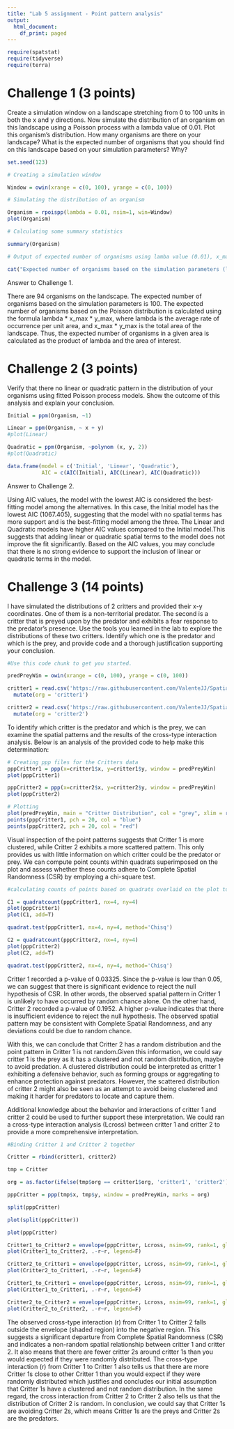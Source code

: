 ---
title: "Lab 5 assignment - Point pattern analysis"
output:
  html_document:
    df_print: paged
---

```{r}
require(spatstat)
require(tidyverse)
require(terra)
```


# Challenge 1 (3 points)

Create a simulation window on a landscape stretching from 0 to 100 units in both the x and y directions. Now simulate the distribution of an organism on this landscape using a Poisson process with a lambda value of 0.01. Plot this organism's distribution. How many organisms are there on your landscape? What is the expected number of organisms that you should find on this landscape based on your simulation parameters? Why?

```{r}
set.seed(123)

# Creating a simulation window

Window = owin(xrange = c(0, 100), yrange = c(0, 100))

# Simulating the distribution of an organism

Organism = rpoispp(lambda = 0.01, nsim=1, win=Window)
plot(Organism)

# Calculating some summary statistics

summary(Organism)

# Output of expected number of organisms using lamba value (0.01), x_max (100) and y_max(100)

cat("Expected number of organisms based on the simulation parameters (lambda):", 0.01 * 100 * 100, "\n")
```

Answer to Challenge 1.

There are 94 organisms on the landscape. 
The expected number of organisms based on the simulation parameters is 100. 
The expected number of organisms based on the Poisson distribution is calculated using the formula lambda * x_max * y_max, where lambda is the average rate of occurrence per unit area, and x_max * y_max is the total area of the landscape. Thus, the expected number of organisms in a given area is calculated as the product of lambda and the area of interest.

# Challenge 2 (3 points)

Verify that there no linear or quadratic pattern in the distribution of your organisms using fitted Poisson process models. Show the outcome of this analysis and explain your conclusion.

```{r}
Initial = ppm(Organism, ~1)

Linear = ppm(Organism, ~ x + y)
#plot(Linear)

Quadratic = ppm(Organism, ~polynom (x, y, 2))
#plot(Quadratic)

data.frame(model = c('Initial', 'Linear', 'Quadratic'),
           AIC = c(AIC(Initial), AIC(Linear), AIC(Quadratic)))
```
Answer to Challenge 2. 

Using AIC values, the model with the lowest AIC is considered the best-fitting model among the alternatives. In this case, the Initial model has the lowest AIC (1067.405), suggesting that the model with no spatial terms has more support and is the best-fitting model among the three. The Linear and Quadratic models have higher AIC values compared to the Initial model.This suggests that adding linear or quadratic spatial terms to the model does not improve the fit significantly. Based on the AIC values, you may conclude that there is no strong evidence to support the inclusion of linear or quadratic terms in the model. 

# Challenge 3 (14 points)

I have simulated the distributions of 2 critters and provided their x-y coordinates. One of them is a non-territorial predator. The second is a critter that is preyed upon by the predator and exhibits a fear response to the predator's presence. Use the tools you learned in the lab to explore the distributions of these two critters. Identify which one is the predator and which is the prey, and provide code and a thorough justification supporting your conclusion.


```{r}
#Use this code chunk to get you started.

predPreyWin = owin(xrange = c(0, 100), yrange = c(0, 100))

critter1 = read.csv('https://raw.githubusercontent.com/ValenteJJ/SpatialEcology/main/Week5/species1.csv') %>% 
  mutate(org = 'critter1')

critter2 = read.csv('https://raw.githubusercontent.com/ValenteJJ/SpatialEcology/main/Week5/species2.csv') %>% 
  mutate(org = 'critter2')
```


To identify which critter is the predator and which is the prey, we can examine the spatial patterns and the results of the cross-type interaction analysis. Below is an analysis of the provided code to help make this determination:

```{r}

# Creating ppp files for the Critters data
pppCritter1 = ppp(x=critter1$x, y=critter1$y, window = predPreyWin)
plot(pppCritter1)

pppCritter2 = ppp(x=critter2$x, y=critter2$y, window = predPreyWin)
plot(pppCritter2)

# Plotting
plot(predPreyWin, main = "Critter Distribution", col = "grey", xlim = range(c(critter1$x, critter2$x)), ylim = range(c(critter1$y, critter2$y)))
points(pppCritter1, pch = 20, col = "blue")
points(pppCritter2, pch = 20, col = "red")
```
Visual inspection of the point patterns suggests that Critter 1 is more clustered, while Critter 2 exhibits a more scattered pattern. This only provides us with little information on which critter could be the predator or prey. 
We can compute point counts within quadrats superimposed on the plot and assess whether these counts adhere to Complete Spatial Randomness (CSR) by employing a chi-square test.

```{r}
#calculating counts of points based on quadrats overlaid on the plot to determine whether these counts conform to CSR using a chi-square test.

C1 = quadratcount(pppCritter1, nx=4, ny=4)
plot(pppCritter1)
plot(C1, add=T)

quadrat.test(pppCritter1, nx=4, ny=4, method='Chisq')

C2 = quadratcount(pppCritter2, nx=4, ny=4)
plot(pppCritter2)
plot(C2, add=T)

quadrat.test(pppCritter2, nx=4, ny=4, method='Chisq')
```
Critter 1 recorded a p-value of 0.03325. Since the p-value is low than 0.05, we can suggest that there is significant evidence to reject the null hypothesis of CSR. In other words, the observed spatial pattern in Critter 1 is unlikely to have occurred by random chance alone.
On the other hand, Critter 2 recorded a p-value of 0.1952. A higher p-value indicates that there is insufficient evidence to reject the null hypothesis. The observed spatial pattern may be consistent with Complete Spatial Randomness, and any deviations could be due to random chance.

With this, we can conclude that Critter 2 has a random distribution and the point pattern in Critter 1 is not random.Given this information, we could say critter 1 is the prey as it has a clustered and not random distribution, maybe to avoid predation. A clustered distribution could be interpreted as critter 1 exhibiting a defensive behavior, such as forming groups or aggregating to enhance protection against predators. However, the scattered distribution of critter 2 might also be seen as an attempt to avoid being clustered and making it harder for predators to locate and capture them.

Additional knowledge about the behavior and interactions of critter 1 and critter 2 could be used to further support these interpretation. We could ran a cross-type interaction analysis (Lcross) between critter 1 and critter 2 to provide a more comprehensive interpretation.

```{r}
#Binding Critter 1 and Critter 2 together

Critter = rbind(critter1, critter2)

tmp = Critter

org = as.factor(ifelse(tmp$org == critter1$org, 'critter1', 'critter2'))

pppCritter = ppp(tmp$x, tmp$y, window = predPreyWin, marks = org)

split(pppCritter)

plot(split(pppCritter))

plot(pppCritter)

```
```{r}
Critter1_to_Critter2 = envelope(pppCritter, Lcross, nsim=99, rank=1, global=F, i='critter1', j='critter2', simulate = expression(rlabel(pppCritter)))
plot(Critter1_to_Critter2, .-r~r, legend=F)
```

```{r}
Critter2_to_Critter1 = envelope(pppCritter, Lcross, nsim=99, rank=1, global=F, i='critter2', j='critter1', simulate = expression(rlabel(pppCritter)))
plot(Critter2_to_Critter1, .-r~r, legend=F)
```

```{r}
Critter1_to_Critter1 = envelope(pppCritter, Lcross, nsim=99, rank=1, global=F, i='critter1', j='critter1', simulate = expression(rlabel(pppCritter)))
plot(Critter1_to_Critter1, .-r~r, legend=F)
```
```{r}
Critter2_to_Critter2 = envelope(pppCritter, Lcross, nsim=99, rank=1, global=F, i='critter2', j='critter2', simulate = expression(rlabel(pppCritter)))
plot(Critter2_to_Critter2, .-r~r, legend=F)
```
The observed cross-type interaction (r) from Critter 1 to Critter 2 falls outside the envelope (shaded region) into the negative region. This suggests a significant departure from Complete Spatial Randomness (CSR) and indicates a non-random spatial relationship between critter 1 and critter 2. It also means that there are fewer critter 2s around critter 1s than you would expected if they were randomly distributed. 
The cross-type interaction (r) from Critter 1 to Critter 1 also tells us that there are more Critter 1s close to other Critter 1 than you would expect if they were randomly distributed which justifies and concludes our initial assumption that Critter 1s have a clustered and not random distribution. In the same regard, the cross interaction from Critter 2 to Critter 2 also tells us that the distribution of Critter 2 is random. 
In conclusion, we could say that Critter 1s are avoiding Critter 2s, which means Critter 1s are the preys and Critter 2s are the predators. 
